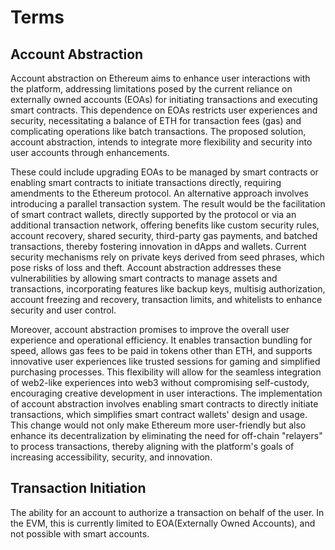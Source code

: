 # Terms

## Account Abstraction

Account abstraction on Ethereum aims to enhance user interactions with the platform, addressing limitations posed by the current reliance on externally owned accounts (EOAs) for initiating transactions and executing smart contracts.
This dependence on EOAs restricts user experiences and security, necessitating a balance of ETH for transaction fees (gas) and complicating operations like batch transactions.
The proposed solution, account abstraction, intends to integrate more flexibility and security into user accounts through enhancements.

These could include upgrading EOAs to be managed by smart contracts or enabling smart contracts to initiate transactions directly, requiring amendments to the Ethereum protocol.
An alternative approach involves introducing a parallel transaction system. The result would be the facilitation of smart contract wallets, directly supported by the protocol or via an additional transaction network, offering benefits like custom security rules, account recovery, shared security, third-party gas payments, and batched transactions, thereby fostering innovation in dApps and wallets. Current security mechanisms rely on private keys derived from seed phrases, which pose risks of loss and theft.
Account abstraction addresses these vulnerabilities by allowing smart contracts to manage assets and transactions, incorporating features like backup keys, multisig authorization, account freezing and recovery, transaction limits, and whitelists to enhance security and user control.

Moreover, account abstraction promises to improve the overall user experience and operational efficiency. It enables transaction bundling for speed, allows gas fees to be paid in tokens other than ETH, and supports innovative user experiences like trusted sessions for gaming and simplified purchasing processes. This flexibility will allow for the seamless integration of web2-like experiences into web3 without compromising self-custody, encouraging creative development in user interactions.
The implementation of account abstraction involves enabling smart contracts to directly initiate transactions, which simplifies smart contract wallets' design and usage.
This change would not only make Ethereum more user-friendly but also enhance its decentralization by eliminating the need for off-chain "relayers" to process transactions, thereby aligning with the platform's goals of increasing accessibility, security, and innovation.

## Transaction Initiation

The ability for an account to authorize a transaction on behalf of the user.
In the EVM, this is currently limited to EOA(Externally Owned Accounts), and not possible with smart accounts.
